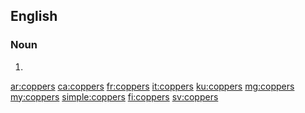 {{also|Coppers}}

==English==

===Noun===
{{head|en|noun plural form}}

# {{plural of|copper|lang=en}}

[[ar:coppers]]
[[ca:coppers]]
[[fr:coppers]]
[[it:coppers]]
[[ku:coppers]]
[[mg:coppers]]
[[my:coppers]]
[[simple:coppers]]
[[fi:coppers]]
[[sv:coppers]]